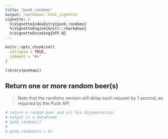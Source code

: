 ```yaml
---
title: "punk_randoms"
output: rmarkdown::html_vignette
vignette: >
  %\VignetteIndexEntry{punk_randoms}
  %\VignetteEngine{knitr::rmarkdown}
  %\VignetteEncoding{UTF-8}
---
```


```r
knitr::opts_chunk$set(
  collapse = TRUE,
  comment = "#>"
)
```

```r
library(punkapi)
```

## Return one or more random beer(s)


> Note that the randoms version will delay each request by 1 second, as required by the Punk API

```r
# return a random beer and all his documentation
# output is a dataframe
# punk_randoms()
# 
# punk_randoms(n = 6)

```

